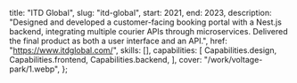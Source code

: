 
  title: "ITD Global",
  slug: "itd-global",
  start: 2021,
  end: 2023,
  description:
    "Designed and developed a customer-facing booking portal with a Nest.js backend, integrating multiple courier APIs through microservices. Delivered the final product as both a user interface and an API.",
  href: "https://www.itdglobal.com/",
  skills: [],
  capabilities: [
    Capabilities.design,
    Capabilities.frontend,
    Capabilities.backend,
  ],
  cover: "/work/voltage-park/1.webp",
};
